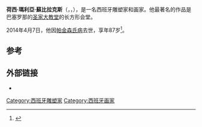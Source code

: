 '''荷西·瑪利亞·蘇比拉克斯'''（{{lang|en|Josep Maria Subirachs i Sitjar}}，{{IPA-ca|ʒuˈzɛb məˈɾi.ə suβiˈɾaks}}，{{bd|1927年|3月11日|2014年|4月7日|catIdx=Subirachs}}），是一名西班牙雕塑家和画家。他最著名的作品是巴塞罗那的[[圣家大教堂|圣家大教堂]]的长方形会堂。

2014年4月7日，他因[[帕金森氏病|帕金森氏病]]去世，享年87岁<ref>{{Cite web|url=http://cultura.elpais.com/cultura/2014/04/08/actualidad/1396949594_488835.html|title=Fallece Josep Maria Subirachs, el escultor que se atrevió a medirse con Gaudí|date=8 April 2014|accessdate=9 April 2014|publisher=''[[El_País|El País]]''|language=es|archive-date=2014-04-08|archive-url=https://web.archive.org/web/20140408213417/http://cultura.elpais.com/cultura/2014/04/08/actualidad/1396949594_488835.html|dead-url=no}}</ref>。

==参考==
{{Reflist}}

==外部链接==
{{Commons category|Josep Maria Subirachs}}
* {{Official|http://www.eng.subirachs.cat/}}

{{Authority control}}
{{DEFAULTSORT:Subirachs, Josep Maria}}
[[Category:西班牙雕塑家|Category:西班牙雕塑家]]
[[Category:西班牙画家|Category:西班牙画家]]